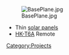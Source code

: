 [[File:BasePlane.jpg|thumb]]

* Thin [http://www.robotshop.com/MP7-2-75-powerfilm-solar-cell.html solar panels]
* [[HK-T6A]] Remote

[[Category:Projects]]